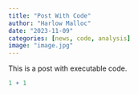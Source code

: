 ```yaml
---
title: "Post With Code"
author: "Harlow Malloc"
date: "2023-11-09"
categories: [news, code, analysis]
image: "image.jpg"
---
```


This is a post with executable code.

```r
1 + 1
```
